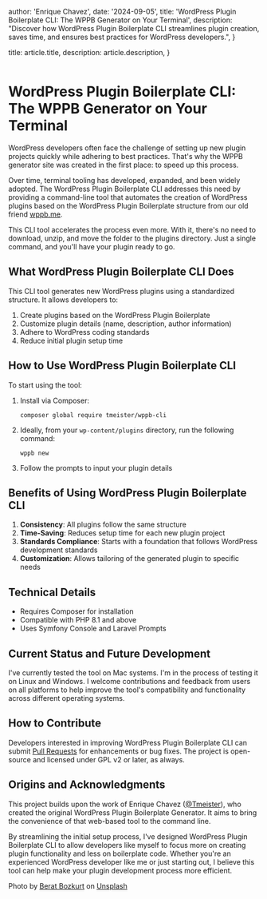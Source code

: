 
  author: 'Enrique Chavez',
  date: '2024-09-05',
  title: 'WordPress Plugin Boilerplate CLI: The WPPB Generator on Your Terminal',
  description:
    "Discover how WordPress Plugin Boilerplate CLI streamlines plugin creation, saves time, and ensures best practices for WordPress developers.",
}

  title: article.title,
  description: article.description,
}


<Image src={HeroImage} alt="" />

# WordPress Plugin Boilerplate CLI: The WPPB Generator on Your Terminal

WordPress developers often face the challenge of setting up new plugin projects quickly while adhering to best practices. That's why the WPPB generator site was created in the first place: to speed up this process.

Over time, terminal tooling has developed, expanded, and been widely adopted. The WordPress Plugin Boilerplate CLI addresses this need by providing a command-line tool that automates the creation of WordPress plugins based on the WordPress Plugin Boilerplate structure from our old friend [wppb.me](https://wppb.me).

This CLI tool accelerates the process even more. With it, there's no need to download, unzip, and move the folder to the plugins directory. Just a single command, and you'll have your plugin ready to go.

## What WordPress Plugin Boilerplate CLI Does

This CLI tool generates new WordPress plugins using a standardized structure. It allows developers to:

1. Create plugins based on the WordPress Plugin Boilerplate
2. Customize plugin details (name, description, author information)
3. Adhere to WordPress coding standards
4. Reduce initial plugin setup time

## How to Use WordPress Plugin Boilerplate CLI

To start using the tool:

1. Install via Composer:
   ```
   composer global require tmeister/wppb-cli
   ```

2. Ideally, from your `wp-content/plugins` directory, run the following command:
   ```
   wppb new
   ```

3. Follow the prompts to input your plugin details

## Benefits of Using WordPress Plugin Boilerplate CLI

1. **Consistency**: All plugins follow the same structure
2. **Time-Saving**: Reduces setup time for each new plugin project
3. **Standards Compliance**: Starts with a foundation that follows WordPress development standards
4. **Customization**: Allows tailoring of the generated plugin to specific needs

## Technical Details

- Requires Composer for installation
- Compatible with PHP 8.1 and above
- Uses Symfony Console and Laravel Prompts

## Current Status and Future Development

I've currently tested the tool on Mac systems. I'm in the process of testing it on Linux and Windows. I welcome contributions and feedback from users on all platforms to help improve the tool's compatibility and functionality across different operating systems.

## How to Contribute

Developers interested in improving WordPress Plugin Boilerplate CLI can submit [Pull Requests](https://github.com/tmeister/wppb-cli) for enhancements or bug fixes. The project is open-source and licensed under GPL v2 or later, as always.

## Origins and Acknowledgments

This project builds upon the work of Enrique Chavez ([@Tmeister](https://x.com/tmeister)), who created the original WordPress Plugin Boilerplate Generator. It aims to bring the convenience of that web-based tool to the command line.

By streamlining the initial setup process, I've designed WordPress Plugin Boilerplate CLI to allow developers like myself to focus more on creating plugin functionality and less on boilerplate code. Whether you're an experienced WordPress developer like me or just starting out, I believe this tool can help make your plugin development process more efficient.

Photo by [Berat Bozkurt](https://unsplash.com/@beratbozkurt0?utm_content=creditCopyText&utm_medium=referral&utm_source=unsplash) on [Unsplash](https://unsplash.com/photos/a-laptop-computer-sitting-on-top-of-a-wooden-table-YmwZrfblRHg?utm_content=creditCopyText&utm_medium=referral&utm_source=unsplash)
